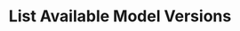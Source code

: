 ---
title: "List Available Model Versions"
openapi: "GET /admin/persona/utils/list-available-models"
---
